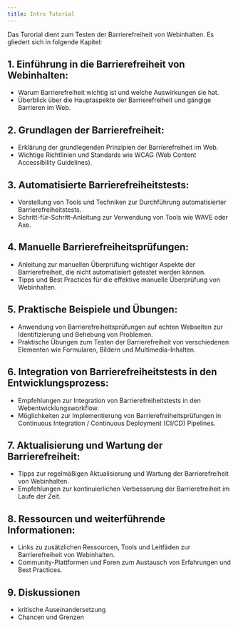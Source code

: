 ```yaml
---
title: Intro Tutorial
---
```

Das Turorial dient zum Testen der Barrierefreiheit von Webinhalten.
Es gliedert sich in folgende Kapitel:
## 1. Einführung in die Barrierefreiheit von Webinhalten:  
- Warum Barrierefreiheit wichtig ist und welche Auswirkungen sie hat.  
- Überblick über die Hauptaspekte der Barrierefreiheit und gängige Barrieren im Web.
## 2. Grundlagen der Barrierefreiheit:  
- Erklärung der grundlegenden Prinzipien der Barrierefreiheit im Web.  
- Wichtige Richtlinien und Standards wie WCAG (Web Content Accessibility Guidelines).
## 3. Automatisierte Barrierefreiheitstests:  
- Vorstellung von Tools und Techniken zur Durchführung automatisierter Barrierefreiheitstests.  
- Schritt-für-Schritt-Anleitung zur Verwendung von Tools wie WAVE oder Axe.
## 4. Manuelle Barrierefreiheitsprüfungen:  
- Anleitung zur manuellen Überprüfung wichtiger Aspekte der Barrierefreiheit, die nicht automatisiert getestet werden können.  
- Tipps und Best Practices für die effektive manuelle Überprüfung von Webinhalten.
## 5. Praktische Beispiele und Übungen:  
- Anwendung von Barrierefreiheitsprüfungen auf echten Webseiten zur Identifizierung und Behebung von Problemen.  
- Praktische Übungen zum Testen der Barrierefreiheit von verschiedenen Elementen wie Formularen, Bildern und Multimedia-Inhalten.
## 6. Integration von Barrierefreiheitstests in den Entwicklungsprozess:  
- Empfehlungen zur Integration von Barrierefreiheitstests in den Webentwicklungsworkflow.  
- Möglichkeiten zur Implementierung von Barrierefreiheitsprüfungen in Continuous Integration / Continuous Deployment (CI/CD) Pipelines.
## 7. Aktualisierung und Wartung der Barrierefreiheit:  
- Tipps zur regelmäßigen Aktualisierung und Wartung der Barrierefreiheit von Webinhalten.  
- Empfehlungen zur kontinuierlichen Verbesserung der Barrierefreiheit im Laufe der Zeit.
## 8. Ressourcen und weiterführende Informationen:  
- Links zu zusätzlichen Ressourcen, Tools und Leitfäden zur Barrierefreiheit von Webinhalten.  
- Community-Plattformen und Foren zum Austausch von Erfahrungen und Best Practices.
## 9. Diskussionen
- kritische Auseinandersetzung
- Chancen und Grenzen